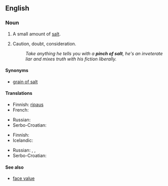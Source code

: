 ==English==

===Noun===
{{en-noun|head=[[pinch]] [[of]] [[salt]]|pl=pinches of salt}}

# A small amount of [[salt]].
# {{figuratively}} Caution, doubt, consideration.
#: ''Take anything he tells you with a '''pinch of salt''', he's an inveterate liar and mixes truth with his fiction liberally.''

====Synonyms====
* [[grain of salt]]

====Translations====
{{trans-top|small amount of salt}}
* Finnish: [[ripaus#Finnish|ripaus]] {{t-|fi|suolaa}}
* French: {{t|fr|pincée de sel|f}}
{{trans-mid}}
* Russian: {{t-|ru|щепотка соли|f|tr=ščepótka sóli|sc=Cyrl}}
* Serbo-Croatian: {{t-|sh|zrno soli|n}}
{{trans-bottom}}

{{trans-top|caution}}
* Finnish: {{t-|fi|varauksella}}
* Icelandic: {{qualifier|with a pinch of salt}} {{t+|is|fyrirvari|alt=með fyrirvara}}
{{trans-mid}}
* Russian: {{t+|ru|осторожность|tr=ostoróžnost'|sc=Cyrl}}, {{t+|ru|предосторожность|tr=predostoróžnost'|sc=Cyrl}},
* Serbo-Croatian: {{t-|sh|zrno soli|n}}
{{trans-bottom}}

====See also====
* [[face value]]